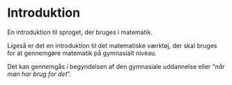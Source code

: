 # Introduktion

En introduktion til sproget, der bruges i matematik.

Ligeså er det en introduktion til det matematiske værktøj, der skal bruges for at gennemgøre matematik på gymnasialt niveau. 

Det kan gennemgås i begyndelsen af den gymnasiale uddannelse eller "*når man har brug for det*".